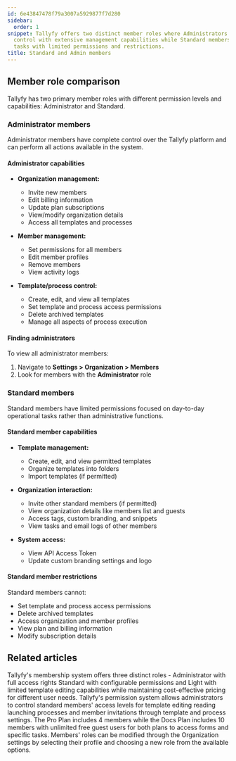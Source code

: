 ```yaml
---
id: 6e43847478f79a3007a5929877f7d280
sidebar:
  order: 1
snippet: Tallyfy offers two distinct member roles where Administrators have full platform
  control with extensive management capabilities while Standard members focus on operational
  tasks with limited permissions and restrictions.
title: Standard and Admin members
---
```


## Member role comparison

Tallyfy has two primary member roles with different permission levels and capabilities: Administrator and Standard.

### Administrator members

Administrator members have complete control over the Tallyfy platform and can perform all actions available in the system.

#### Administrator capabilities
- **Organization management:**
  - Invite new members
  - Edit billing information
  - Update plan subscriptions
  - View/modify organization details
  - Access all templates and processes
  
- **Member management:**
  - Set permissions for all members
  - Edit member profiles
  - Remove members
  - View activity logs
  
- **Template/process control:**
  - Create, edit, and view all templates
  - Set template and process access permissions
  - Delete archived templates
  - Manage all aspects of process execution

#### Finding administrators
To view all administrator members:
1. Navigate to **Settings > Organization > Members**
2. Look for members with the **Administrator** role

### Standard members

Standard members have limited permissions focused on day-to-day operational tasks rather than administrative functions.

#### Standard member capabilities
- **Template management:**
  - Create, edit, and view permitted templates
  - Organize templates into folders
  - Import templates (if permitted)
  
- **Organization interaction:**
  - Invite other standard members (if permitted)
  - View organization details like members list and guests
  - Access tags, custom branding, and snippets
  - View tasks and email logs of other members
  
- **System access:**
  - View API Access Token
  - Update custom branding settings and logo

#### Standard member restrictions
Standard members cannot:
- Set template and process access permissions
- Delete archived templates
- Access organization and member profiles
- View plan and billing information
- Modify subscription details


## Related articles
<CardGrid>
<LinkTitleCard header="<b>Documenting > Members</b>" href="/products/pro/documenting/members/" > Tallyfy's membership system offers three distinct roles - Administrator with full access rights Standard with configurable permissions and Light with limited template editing capabilities while maintaining cost-effective pricing for different user needs. </LinkTitleCard>
<LinkTitleCard header="<b>Members > Manage member permissions</b>" href="/products/pro/documenting/members/how-do-i-manage-member-permissions-in-tallyfy/" > Tallyfy's permission system allows administrators to control standard members' access levels for template editing reading launching processes and member invitations through template and process settings. </LinkTitleCard>
<LinkTitleCard header="<b>Billing > Tallyfy's Account and Member Limits</b>" href="/products/pro/settings/billing/what-are-tallyfys-account-and-member-limits/" > The Pro Plan includes 4 members while the Docs Plan includes 10 members with unlimited free guest users for both plans to access forms and specific tasks. </LinkTitleCard>
<LinkTitleCard header="<b>Members > Change the role of a member</b>" href="/products/pro/documenting/members/how-can-i-change-a-members-role-in-tallyfy/" > Members' roles can be modified through the Organization settings by selecting their profile and choosing a new role from the available options. </LinkTitleCard>
</CardGrid>